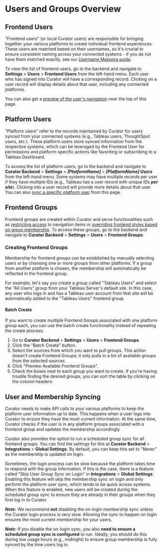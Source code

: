 # Users and Groups Overview

## Frontend Users

"Frontend users" (or local Curator users) are responsible for  bringing together your various platforms to create  individual frontend experiences. These users are matched based on their usernames, so it's crucial to ensure consistent  naming across your connected systems - if you do not have them matched exactly, see our [Username Mapping guide](https://curator.interworks.com/page/kb/users-groupsuser-management/username-mapping/1365).

To view the list of frontend users, go to the backend and navigate to **Settings** \> **Users** \> **Frontend Users** from the left-hand menu. Each user who has signed into Curator will have a corresponding record. Clicking on a user record will display details about that user, including any connected platforms.

You can also get a [preview of the user's navigation](https://curator.interworks.com/page/kb/usersuser-security/frontend-user-permissions/1312) near the top of this page.

## Platform Users

"Platform users" refer to the records maintained by Curator for users synced from your connected systems (e.g., Tableau users, ThoughtSpot users, etc.). These platform users store synced information from the respective systems, which can be leveraged by the Frontend User for permissions and platform-specific actions like favoriting or subscribing to a Tableau Dashboard.

To access the list of platform users, go to the backend and navigate to **Curator Backend** \> **Settings** \> **_[PlatformName]_** \> **_[PlatformName] Users_** from the left-hand menu. Some systems may have multiple records per user if they have multiple IDs (e.g., Tableau has a user record with unique IDs **_per site_**). Clicking into a user record will provide more details about that user. You can also [sync a specific platform user](https://curator.interworks.com/page/kb/usersuser-management/user-sync-and-membership-sync-overview/1389) from this page.

## Frontend Groups

Frontend groups are created within Curator and serve functionalities such as [restricting access](https://curator.interworks.com/page/kb/site-content-designmenus/restrict-access/1505) to navigation items or [overriding frontend styles based on group membership](https://curator.interworks.com/page/kb/site-content-designtheme/group-overrides/1271). To access these groups, go to the backend and navigate to **Curator Backend** \> **Settings** \> **Users** \> **Frontend Groups**.

### Creating Frontend Groups

Membership for frontend groups can be established by manually selecting users or by choosing one or more groups from other platforms. If a group from another platform is chosen, the membership will automatically be reflected in the frontend group.

For example, let's say you create a group called "Tableau Users" and select the "All Users" group from your Tableau Server's default site. In this case, any user who logs in and has a Tableau user account from that site will be automatically added to the "Tableau Users" frontend group.

#### Batch Create

If you want to create multiple Frontend Groups associated with one platform group each, you can use the batch create functionality instead of repeating the create process:

1. Go to **Curator Backend** \> **Settings** \> **Users** \> **Frontend Groups**.
2. Click the "Batch Create" button.
3. Select the sources from which you want to pull groups. This action doesn't create Frontend Groups; it only pulls in a list of available groups from the selected sources.
4. Click "Preview Available Frontend Groups".
5. Check the boxes next to each group you want to create. If you're having trouble finding the desired groups, you can sort the table by clicking on the column headers

## User and Membership Syncing

Curator needs to make API calls to your various platforms to keep the platform user information up to date. This happens when a user logs into Curator to ensure they have the most current information. At the same time, Curator checks if the user is in any platform groups associated with a frontend group and updates the membership accordingly.

Curator also provides the option to run a scheduled group sync for all frontend groups. You can find the settings for this at **Curator Backend** \> **Integrations** \> **Global Settings**. By default, you can keep this set to "Never" as the membership is updated on login.

Sometimes, the login process can be slow because the platform takes time to respond with the group information. If this is the case, there is a feature called "Skip User Group Sync on Login" in **Integrations** \> **Global Settings**. Enabling this feature will skip the membership sync on login and only perform the platform user sync, which tends to be quick across systems. When this feature is enabled, new users will be created during the scheduled group sync to ensure they are already in their groups when they first log in to Curator.

**_Note:_** We recommend **not** disabling the on-login membership sync unless the Curator login process is very slow. Allowing the sync to happen on login ensures the most current membership for your users.

**_Note:_** If you disable the on-login sync, you also **need to ensure a scheduled group sync is configured** to run. Ideally, you should do this during low usage hours (e.g., midnight) to ensure group membership is fully synced by the time users log in.
